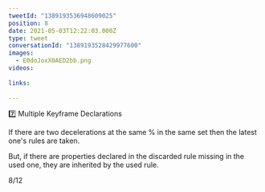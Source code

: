 ```yaml
---
tweetId: "1389193536948609025"
position: 8
date: 2021-05-03T12:22:03.000Z
type: tweet
conversationId: "1389193528429977600"
images:
  - E0doJoxX0AED2bb.png
videos:
  
links:
  
---
```

7️⃣ Multiple Keyframe Declarations

If there are two decelerations at the same % in the same set then the latest one's rules are taken. 

But, if there are properties declared in the discarded rule missing in the used one, they are inherited by the used rule.

8/12 

